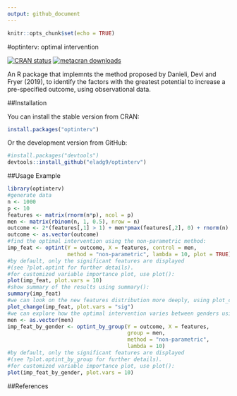 ```yaml
---
output: github_document
---
```


```r
knitr::opts_chunk$set(echo = TRUE)
```

#optinterv: optimal intervention

[![CRAN status](https://www.r-pkg.org/badges/version/optinterv)](https://cran.r-project.org/package=optinterv)
[![metacran downloads](https://cranlogs.r-pkg.org/badges/optinterv)](https://cran.r-project.org/package=optinterv)


An R package that implemnts the method proposed by Danieli, Devi and Fryer (2019), to identify the factors with the greatest potential to increase a pre-specified outcome, using observational data.

##Installation

You can install the stable version from CRAN:
```r
install.packages("optinterv")
```

Or the development version from GitHub:
```r
#install.packages("devtools")
devtools::install_github("eladg9/optinterv")
```

##Usage Example
```r
library(optinterv)
#generate data
n <- 1000
p <- 10
features <- matrix(rnorm(n*p), ncol = p)
men <- matrix(rbinom(n, 1, 0.5), nrow = n)
outcome <- 2*(features[,1] > 1) + men*pmax(features[,2], 0) + rnorm(n)
outcome <- as.vector(outcome)
#find the optimal intervention using the non-parametric method:
imp_feat <- optint(Y = outcome, X = features, control = men, 
                   method = "non-parametric", lambda = 10, plot = TRUE)
#by default, only the significant features are displayed 
#(see ?plot.optint for further details).
#for customized variable importance plot, use plot():
plot(imp_feat, plot.vars = 10)
#show summary of the results using summary():
summary(imp_feat)
#we can look on the new features distribution more deeply, using plot_change():
plot_change(imp_feat, plot.vars = "sig")
#we can explore how the optimal intervention varies between genders using optint_by_group():
men <- as.vector(men)
imp_feat_by_gender <- optint_by_group(Y = outcome, X = features,
                                      group = men, 
                                      method = "non-parametric",
                                      lambda = 10)
#by default, only the significant features are displayed 
#(see ?plot.optint_by_group for further details). 
#for customized variable importance plot, use plot():
plot(imp_feat_by_gender, plot.vars = 10)
```

##References


